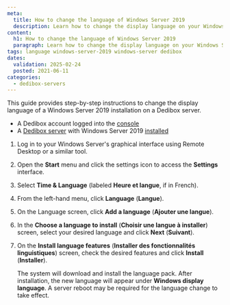 ```yaml
---
meta:
  title: How to change the language of Windows Server 2019
  description: Learn how to change the display language on your Windows Server 2019 installed on a Dedibox server with this step-by-step guide.
content:
  h1: How to change the language of Windows Server 2019
  paragraph: Learn how to change the display language on your Windows Server 2019 installed on a Dedibox server with this step-by-step guide.
tags: language windows-server-2019 windows-server dedibox 
dates:
  validation: 2025-02-24
  posted: 2021-06-11
categories:
  - dedibox-servers
---
```


This guide provides step-by-step instructions to change the display language of a Windows Server 2019 installation on a Dedibox server.

<Macro id="requirements" />

- A Dedibox account logged into the [console](https://console.online.net)
- A [Dedibox server](/dedibox/how-to/order-a-server/) with Windows Server 2019 [installed](/dedibox/how-to/install-a-server/)

1. Log in to your Windows Server's graphical interface using Remote Desktop or a similar tool.
2. Open the **Start** menu and click the settings icon to access the **Settings** interface.
3. Select **Time & Language** (labeled **Heure et langue**, if in French).
4. From the left-hand menu, click **Language** (**Langue**).
5. On the Language screen, click **Add a language** (**Ajouter une langue**).
6. In the **Choose a language to install** (**Choisir une langue à installer**) screen, select your desired language and click **Next** (**Suivant**).
7. On the **Install language features** (**Installer des fonctionnalités linguistiques**) screen, check the desired features and click **Install** (**Installer**).

    The system will download and install the language pack. After installation, the new language will appear under **Windows display language**. A server reboot may be required for the language change to take effect.
